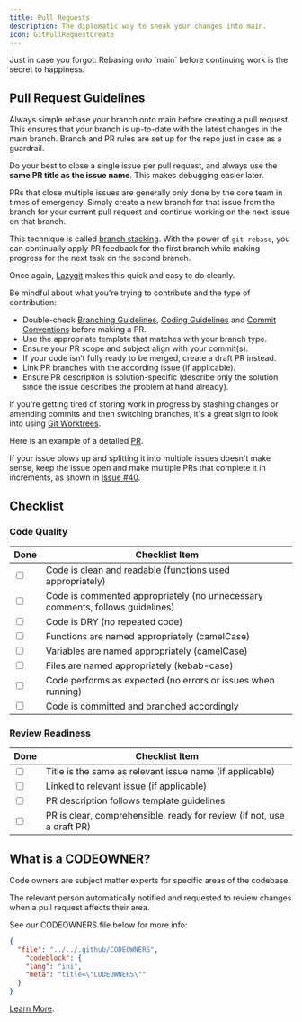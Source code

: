 ```yaml
---
title: Pull Requests
description: The diplomatic way to sneak your changes into main.
icon: GitPullRequestCreate
---
```



<Callout>
  Just in case you forgot: Rebasing onto `main` before continuing work is the
  secret to happiness.
</Callout>


## Pull Request Guidelines

Always simple rebase your branch onto main before creating a pull request. This ensures that your branch is up-to-date with the latest changes in the main branch. Branch and PR rules are set up for the repo just in case as a guardrail.

Do your best to close a single issue per pull request, and always use the **same PR title as the issue name**. This makes debugging easier later.

<Callout>
PRs that close multiple issues are generally only done by the core team in times of emergency.
</Callout>

<Accordions>
<Accordion title="What if this issue blocks the next issue I want to work on?">
Simply create a new branch for that issue from the branch for your current pull request and continue working on the next issue on that branch.

This technique is called [branch stacking](https://medium.com/@lneves12/git-how-to-stack-multiple-git-branches-and-rebase-them-like-a-pro-91c0cdf67ef). With the power of `git rebase`, you can continually apply PR feedback for the first branch while making progress for the next task on the second branch.

Once again, [Lazygit](https://github.com/jesseduffield/lazygit) makes this quick and easy to do cleanly.
</Accordion>
</Accordions>

Be mindful about what you're trying to contribute and the type of contribution:
- Double-check [Branching Guidelines](/docs/contribution-guidelines/branching-guidelines), [Coding Guidelines](/docs/contribution-guidelines/coding-guidelines) and [Commit Conventions](/docs/contribution-guidelines/conventional-commits) before making a PR.
- Use the appropriate template that matches with your branch type.
- Ensure your PR scope and subject align with your commit(s).
- If your code isn’t fully ready to be merged, create a draft PR instead.
- Link PR branches with the according issue (if applicable).
- Ensure PR description is solution-specific (describe only the solution since the issue describes the problem at hand already).

If you're getting tired of storing work in progress by stashing changes or amending commits and then switching branches, it's a great sign to look into using [Git Worktrees](https://www.theserverside.com/blog/Coffee-Talk-Java-News-Stories-and-Opinions/Use-this-git-worktree-add-example-and-never-switch-branches-again).

Here is an example of a detailed [PR](https://github.com/cuhacking/2025/pull/60).

If your issue blows up and splitting it into multiple issues doesn't make sense, keep the issue open and make multiple PRs that complete it in increments, as shown in [Issue #40](https://github.com/cuhacking/2025/issues/40).

## Checklist

### **Code Quality**

<table>
  <thead>
    <tr>
      <th>Done</th>
      <th>Checklist Item</th>
    </tr>
  </thead>
  <tbody>
    <tr>
      <td><input type="checkbox" /></td>
      <td>Code is clean and readable (functions used appropriately)</td>
    </tr>
    <tr>
      <td><input type="checkbox" /></td>
      <td>Code is commented appropriately (no unnecessary comments, follows guidelines)</td>
    </tr>
    <tr>
      <td><input type="checkbox" /></td>
      <td>Code is DRY (no repeated code)</td>
    </tr>
    <tr>
      <td><input type="checkbox" /></td>
      <td>Functions are named appropriately (camelCase)</td>
    </tr>
    <tr>
      <td><input type="checkbox" /></td>
      <td>Variables are named appropriately (camelCase)</td>
    </tr>
    <tr>
      <td><input type="checkbox" /></td>
      <td>Files are named appropriately (kebab-case)</td>
    </tr>
    <tr>
      <td><input type="checkbox" /></td>
      <td>Code performs as expected (no errors or issues when running)</td>
    </tr>
    <tr>
      <td><input type="checkbox" /></td>
      <td>Code is committed and branched accordingly</td>
    </tr>
  </tbody>
</table>

### **Review Readiness**

<table>
  <thead>
    <tr>
      <th>Done</th>
      <th>Checklist Item</th>
    </tr>
  </thead>
  <tbody>
    <tr>
      <td><input type="checkbox" /></td>
      <td>Title is the same as relevant issue name (if applicable)</td>
    </tr>
    <tr>
      <td><input type="checkbox" /></td>
      <td>Linked to relevant issue (if applicable)</td>
    </tr>
    <tr>
      <td><input type="checkbox" /></td>
      <td>PR description follows template guidelines</td>
    </tr>
    <tr>
      <td><input type="checkbox" /></td>
      <td>PR is clear, comprehensible, ready for review (if not, use a draft PR)</td>
    </tr>
  </tbody>
</table>


## What is a CODEOWNER?

Code owners are subject matter experts for specific areas of the codebase.

The relevant person automatically notified and requested to review changes when a pull request affects their area.

See our CODEOWNERS file below for more info:
```json doc-gen:file
{
  "file": "../../.github/CODEOWNERS",
    "codeblock": {
    "lang": "ini",
    "meta": "title=\"CODEOWNERS\""
  }
}
```
[Learn More](https://docs.github.com/en/repositories/managing-your-repositorys-settings-and-features/customizing-your-repository/about-code-owners).
